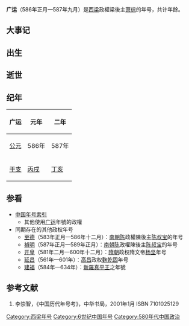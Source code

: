 {{Eranamebox|年号=广运
|起讫时间= 586年正月—587年九月
|政权= 西梁
|帝王= 后主萧琮
|历时= 年餘
|timeline= <timeline>
ImageSize  = width:200 height:50
PlotArea   = width:180 height:30 left:10 bottom:20
TimeAxis   = orientation:horizontal
DateFormat = yyyy
Period     = from:420 till:618
AlignBars  = early
ScaleMajor = increment:33 start:421
Colors =
  id:canvas value:rgb(1,1,0.85)
BackgroundColors = canvas:canvas
PlotData =
  width:15 color:black
  bar:era from:start till:end
  bar:era from:581 till:618 color:yellow
  bar:era from:557 till:589 color:green
  bar:era from:555 till:587 color:purple
  bar:era from:586 till:587 color:red
  bar:era from:586 till:587 color:blue
</timeline>
|说明= <span style="color: blue">广运</span>在<span style="color: purple">西梁</span>、<span style="color: green">南朝陳</span>、<span style="color: brown">隋朝（黃色）</span>、'''南朝'''和<span style="color: red">萧琮</span>时期的位置。 
}}

'''广运'''（586年正月—587年九月）是[[西梁|西梁]]政權梁後主[[萧琮|萧琮]]的年号，共计年餘。

==大事记==

==出生==

==逝世==

==纪年==

{| class="wikitable" 
!广运!!元年!!二年
|-
![[公元纪年|公元]]
|586年||587年
|-
![[干支纪年|干支]]
|[[丙戌|丙戌]]||[[丁亥|丁亥]]
|}

==参看==
*[[中国年号索引|中国年号索引]]
**其他使用[[广运|广运]]年號的政權
*同期存在的其他政权年号
**[[至德_(陈叔宝)|至德]]（583年正月—586年十二月）：[[南朝陈|南朝陈]]政權陳後主[[陈叔宝|陈叔宝]]的年号
**[[禎明|禎明]]（587年正月—589年正月）：[[南朝陈|南朝陈]]政權陳後主[[陈叔宝|陈叔宝]]的年号
**[[开皇|开皇]]（581年二月—600年十二月）：[[隋朝|隋朝]]政权隋文帝[[杨坚|杨坚]]年号
**[[延昌_(麴乾固)|延昌]]（561年—601年）：[[高昌|高昌]]政权[[麴乾固|麴乾固]]年号
**[[建福_(新羅真平王)|建福]]（584年—634年）：[[新羅|新羅]][[新羅真平王|真平王]]之年號

==参考文献==
# 李崇智，《中国历代年号考》，中华书局，2001年1月 ISBN 7101025129

{{年号|[[天保_(萧岿)|天保]]|[[中国年号索引|萧梁年号]]|無}}
{{魏晋南北朝年号}}
[[Category:西梁年号|Category:西梁年号]]
[[Category:6世纪中国年号|Category:6世纪中国年号]]
[[Category:580年代中国政治|Category:580年代中国政治]]